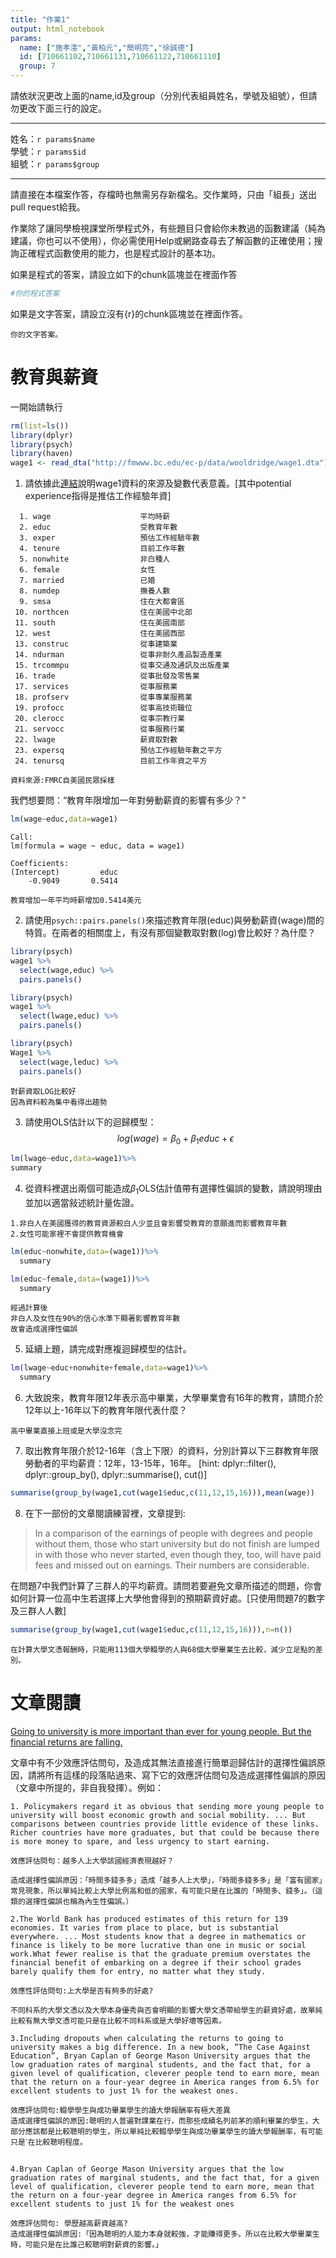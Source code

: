 ```yaml
---
title: "作業1"
output: html_notebook
params:
  name: ["施孝澐","黃柏元","簡明亮","徐誠德"]
  id: [710661102,710661131,710661122,710661110]
  group: 7
---
```

請依狀況更改上面的name,id及group（分別代表組員姓名，學號及組號），但請勿更改下面三行的設定。  

***
姓名：`r params$name`  
學號：`r params$id`  
組號：`r params$group`  

***

請直接在本檔案作答，存檔時也無需另存新檔名。交作業時，只由「組長」送出pull request給我。

作業除了讓同學檢視課堂所學程式外，有些題目只會給你未教過的函數建議（純為建議，你也可以不使用），你必需使用Help或網路查尋去了解函數的正確使用；搜詢正確程式函數使用的能力，也是程式設計的基本功。

如果是程式的答案，請設立如下的chunk區塊並在裡面作答
```r
#你的程式答案
```

如果是文字答案，請設立沒有{r}的chunk區塊並在裡面作答。
```
你的文字答案。
```

# 教育與薪資

一開始請執行
```r
rm(list=ls())
library(dplyr)
library(psych)
library(haven)
wage1 <- read_dta("http://fmwww.bc.edu/ec-p/data/wooldridge/wage1.dta")
```

1. 請依據此[連結](http://fmwww.bc.edu/ec-p/data/wooldridge/wage1.des)說明wage1資料的來源及變數代表意義。[其中potential experience指得是推估工作經驗年資]
```
  1. wage                    平均時薪
  2. educ                    受教育年數
  3. exper                   預估工作經驗年數
  4. tenure                  目前工作年數
  5. nonwhite                非白種人
  6. female                  女性
  7. married                 已婚
  8. numdep                  撫養人數
  9. smsa                    住在大都會區
 10. northcen                住在美國中北部
 11. south                   住在美國南部
 12. west                    住在美國西部
 13. construc                從事建築業
 14. ndurman                 從事非耐久產品製造產業
 15. trcommpu                從事交通及通訊及出版產業
 16. trade                   從事批發及零售業
 17. services                從事服務業
 18. profserv                從事專業服務業
 19. profocc                 從事高技術職位
 20. clerocc                 從事宗教行業
 21. servocc                 從事服務行業
 22. lwage                   薪資取對數
 23. expersq                 預估工作經驗年數之平方
 24. tenursq                 目前工作年資之平方

資料來源:FMRC自美國民眾採樣
```
我們想要問："教育年限增加一年對勞動薪資的影響有多少？"

```r
lm(wage~educ,data=wage1)

```
```
Call:
lm(formula = wage ~ educ, data = wage1)

Coefficients:
(Intercept)         educ  
    -0.9049       0.5414  

教育增加一年平均時薪增加0.5414美元
```



2. 請使用`psych::pairs.panels()`來描述教育年限(educ)與勞動薪資(wage)間的特質。在兩者的相關度上，有沒有那個變數取對數(log)會比較好？為什麼？
```r
library(psych)
wage1 %>%
  select(wage,educ) %>%
  pairs.panels()
```
```r
library(psych)
wage1 %>%
  select(lwage,educ) %>%
  pairs.panels()
```

```r
library(psych)
Wage1 %>%
  select(wage,leduc) %>%
  pairs.panels()
```
```
對薪資取LOG比較好
因為資料較為集中看得出趨勢

```

3. 請使用OLS估計以下的迴歸模型：
$$log(wage)=\beta_0+\beta_1 educ+\epsilon$$

```r
lm(lwage~educ,data=wage1)%>%
summary

```


4. 從資料裡選出兩個可能造成$\beta_1$OLS估計值帶有選擇性偏誤的變數，請說明理由並加以適當敍述統計量佐證。

```
1.非白人在美國獲得的教育資源較白人少並且會影響受教育的意願進而影響教育年數
2.女性可能家裡不會提供教育機會
```

```r
lm(educ~nonwhite,data=(wage1))%>%
  summary
```
```r
lm(educ~female,data=(wage1))%>%
  summary
```

```
經過計算後
非白人及女性在90%的信心水準下顯著影響教育年數
故會造成選擇性偏誤

```


5. 延續上題，請完成對應複迴歸模型的估計。
```r
lm(lwage~educ+nonwhite+female,data=wage1)%>%
  summary
```

6. 大致說來，教育年限12年表示高中畢業，大學畢業會有16年的教育，請問介於12年以上-16年以下的教育年限代表什麼？

```
高中畢業直接上班或是大學沒念完

```

7. 取出教育年限介於12-16年（含上下限）的資料，分別計算以下三群教育年限勞動者的平均薪資：12年，13-15年，16年。
[hint: dplyr::filter(), dplyr::group_by(), dplyr::summarise(), cut()]

```r
summarise(group_by(wage1,cut(wage1$educ,c(11,12,15,16))),mean(wage))
```


8. 在下一部份的文章閱讀練習裡，文章提到:

> In a comparison of the earnings of people with degrees and people without them, those who start university but do not finish are lumped in with those who never started, even though they, too, will have paid fees and missed out on earnings. Their numbers are considerable.

在問題7中我們計算了三群人的平均薪資。請問若要避免文章所描述的問題，你會如何計算一位高中生若選擇上大學他會得到的預期薪資好處。[只使用問題7的數字及三群人人數]

```r
summarise(group_by(wage1,cut(wage1$educ,c(11,12,15,16))),n=n())

```

```
在計算大學文憑報酬時，只能用113個大學輟學的人與68個大學畢業生去比較，減少立足點的差別。

```

# 文章閱讀
[Going to university is more important than ever for young people.
But the financial returns are falling.](https://www.economist.com/news/international/21736151-financial-returns-are-falling-going-university-more-important-ever)

文章中有不少效應評估問句，及造成其無法直接進行簡單迴歸估計的選擇性偏誤原因，請將所有這樣的段落貼過來、寫下它的效應評估問句及造成選擇性偏誤的原因（文章中所提的，非自我發揮）。例如：

```
1. Policymakers regard it as obvious that sending more young people to university will boost economic growth and social mobility. ... But comparisons between countries provide little evidence of these links. Richer countries have more graduates, but that could be because there is more money to spare, and less urgency to start earning.

效應評估問句：越多人上大學該國經濟表現越好？

造成選擇性偏誤原因：「時間多錢多多」造成「越多人上大學」，「時間多錢多多」是「富有國家」常見現象，所以單純比較上大學比例高和低的國家，有可能只是在比誰的「時間多、錢多」。（這類的選擇性偏誤也稱為內生性偏誤。）

2.The World Bank has produced estimates of this return for 139 economies. It varies from place to place, but is substantial everywhere. ... Most students know that a degree in mathematics or finance is likely to be more lucrative than one in music or social work.What fewer realise is that the graduate premium overstates the financial benefit of embarking on a degree if their school grades barely qualify them for entry, no matter what they study.

效應性評估問句:上大學是否有夠多的好處?

不同科系的大學文憑以及大學本身優秀與否會明顯的影響大學文憑帶給學生的薪資好處，故單純比較有無大學文憑可能只是在比較不同科系或是大學好壞等因素。

3.Including dropouts when calculating the returns to going to university makes a big difference. In a new book, “The Case Against Education”, Bryan Caplan of George Mason University argues that the low graduation rates of marginal students, and the fact that, for a given level of qualification, cleverer people tend to earn more, mean that the return on a four-year degree in America ranges from 6.5% for excellent students to just 1% for the weakest ones.

效應評估問句:輟學學生與成功畢業學生的讀大學報酬率有極大差異
造成選擇性偏誤的原因:聰明的人普遍對課業在行，而那些成績名列前茅的順利畢業的學生，大部分應該都是比較聰明的學生，所以單純比較輟學學生與成功畢業學生的讀大學報酬率，有可能只是ˋ在比較聰明程度。


4.Bryan Caplan of George Mason University argues that the low graduation rates of marginal students, and the fact that, for a given level of qualification, cleverer people tend to earn more, mean that the return on a four-year degree in America ranges from 6.5% for excellent students to just 1% for the weakest ones

效應評估問句: 學歷越高薪資越高?
造成選擇性偏誤原因:「因為聰明的人能力本身就較強，才能賺得更多。所以在比較大學畢業生時，可能只是在比誰己較聰明對薪資的影響。」





```
